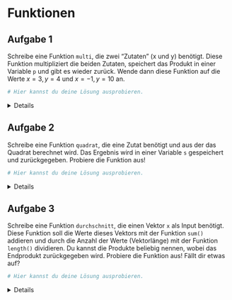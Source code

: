 
# Funktionen


## Aufgabe 1

Schreibe eine Funktion `multi`, die zwei "Zutaten" (x und y) benötigt. Diese Funktion multipliziert die beiden Zutaten, 
speichert das Produkt in einer Variable `p` und gibt es wieder zurück. Wende dann diese Funktion auf die Werte $x = 3,  y = 4$ 
und $x = -1,  y = 10$ an. 

```r
# Hier kannst du deine Lösung ausprobieren.


```

<!-- loesung: start-->
<details>
```r
multi <- function(x,y) {
  p <- x * y
  return(p)
}

multi(x = 3, y = 4)
multi(x = -1, y = 10)

```
</details>
<!-- loesung: ende-->


## Aufgabe 2

Schreibe eine Funktion `quadrat`, die eine Zutat benötigt und aus der das Quadrat berechnet wird. Das Ergebnis wird in einer Variable `s` gespeichert und zurückgegeben. Probiere die Funktion aus! 

```r
# Hier kannst du deine Lösung ausprobieren.


```

<!-- loesung: start-->
<details>
```r

quadrat <- function(x) {
  s <- x^2
  return(s)
}

# Funktion ausprobieren
quadrat(2)
quadrat(10)

```
</details>
<!-- loesung: ende-->


## Aufgabe 3

Schreibe eine Funktion `durchschnitt`, die einen Vektor `x` als Input benötigt. Diese Funktion soll die Werte dieses Vektors mit der Funktion `sum()` addieren und durch die Anzahl der Werte (Vektorlänge) mit der Funktion `length()` dividieren. Du kannst die Produkte beliebig nennen, wobei das Endprodukt zurückgegeben wird. Probiere die Funktion aus! Fällt dir etwas auf? 


```r
# Hier kannst du deine Lösung ausprobieren.


```

<!-- loesung: start-->
<details>
```r

durchschnitt <- function(x) {
  summe <- sum(x)
  anzahl <- length(x)
  schnitt <- summe / anzahl
  return(schnitt)
}

# Funktion ausprobieren
x <- c(2, 4, 6, 8, 10)
durchschnitt(x) 

# Genau das macht die mean() Funktion! 

```
</details>
<!-- loesung: ende-->


